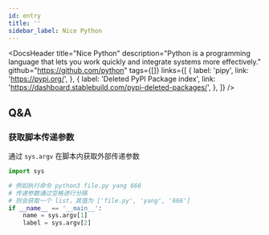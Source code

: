 ```yaml
---
id: entry
title: ''
sidebar_label: Nice Python
---
```



<DocsHeader
  title="Nice Python"
  description="Python is a programming language that lets you work quickly
and integrate systems more effectively."
  github="https://github.com/python"
  tags={[]}
  links={[
    {
      label: 'pipy',
      link: 'https://pypi.org/',
    },
    {
      label: 'Deleted PyPI Package index',
      link: 'https://dashboard.stablebuild.com/pypi-deleted-packages/',
    },
  ]}
/>

## Q&A

### 获取脚本传递参数

通过 `sys.argv` 在脚本内获取外部传递参数

```python
import sys

# 例如执行命令 python3 file.py yang 666
# 传递参数通过空格进行分隔
# 则会获取一个 list，其值为 ['file.py', 'yang', '666']
if __name__ == '__main__':
	name = sys.argv[1]
	label = sys.argv[2]
```
